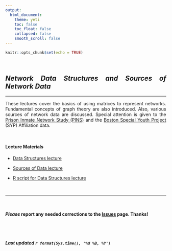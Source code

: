 ```yaml
---
output: 
  html_document:
    theme: yeti
    toc: false
    toc_float: false
    collapsed: false
    smooth_scroll: false
---
```


<style>
body {
text-align: justify}
</style>

```r
knitr::opts_chunk$set(echo = TRUE)
```

<br>

## *Network Data Structures and Sources of Network Data*
____

These lectures cover the basics of using matrices to represent networks. Fundamental concepts of graph theory are also introduced. Also, various sources of network data are discussed. Special attention is given to the [Prison Inmate Network Study (PINS)](http://justicecenter.psu.edu/research/projects/%20prison-inmate-networks-study-pins) and the [Boston Special Youth Project](https://jacobtnyoung.github.io/SYP-Networks/) (SYP) Affiliation data.

<br>

#### Lecture Materials  

  + [Data Structures lecture](lectures/lecture-02-data-structures.pdf)  
  
  + [Sources of Data lecture](lectures/lecture-03-data-sources.pdf)  
  
  + [R script for Data Structures lecture](lecture_syntax/crj_605_networks_2_data_structures_syntax.R)

<br>

____

<br>

#### ***Please*** report any needed corrections to the [Issues](https://github.com/jacobtnyoung/SAND/issues) page. Thanks!

<br>
<br>


###### ***Last updated `r format(Sys.time(), '%d %B, %Y')`***